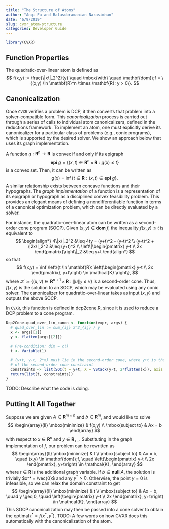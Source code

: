 ```yaml
---
title: "The Structure of Atoms"
author: "Anqi Fu and Balasubramanian Narasimhan"
date: "6/9/2019"
slug: cvxr_atom-structure
categories: Developer Guide
---
```


```r
library(CVXR)
```

## Function Properties
The quadratic-over-linear atom is defined as
$$
  f(x,y) := \frac{\|x\|_2^2}{y} \quad \mbox{with} \quad \mathbf{dom}\;f = \{(x,y) \in \mathbf{R}^n \times \mathbf{R}: y > 0\}.
$$

## Canonicalization
Once `CVXR` verifies a problem is DCP, it then converts that problem into a solver-compatible form. This *canonicalization* process is carried out through a series of calls to individual atom canonicalizers, defined in the reductions framework. To implement an atom, one must explicitly derive its canonicalizer for a particular class of problems (e.g., conic programs), which is supported by the desired solver. We show an approach below that uses its graph implementation.

A function $g: \mathbf{R}^n \rightarrow \mathbf{R}$ is convex if and only if its epigraph
$$
  \mathbf{epi}\;g = \{(x,t) \in \mathbf{R}^n \times \mathbf{R}: g(x) \leq t\}
$$
is a convex set. Then, it can be written as
$$
  g(x) = \inf \{t \in \mathbf{R}: (x,t) \in \mathbf{epi}\;g \}.
$$
A similar relationship exists between concave functions and their hypographs. The *graph implementation* of a function is a representation of its epigraph or hypograph as a disciplined convex feasibility problem. This provides an elegant means of defining a nondifferentiable function in terms of a canonical optimization problem, which can be directly evaluated by a solver.

For instance, the quadratic-over-linear atom can be written as a second-order cone program (SOCP). Given $(x,y) \in \mathbf{dom}\;f$, the inequality $f(x,y) \leq t$ is equivalent to
$$
\begin{align*}
  4\|x\|_2^2 &\leq 4ty = (y+t)^2 - (y-t)^2 \\
  (y-t)^2 + \|2x\|_2^2 &\leq (y+t)^2 \\
  \left\|\begin{pmatrix} y-t \\ 2x \end{pmatrix}\right\|_2 &\leq y+t
\end{align*}
$$
so that
$$
  f(x,y) = \inf \left\{t \in \mathbf{R}: \left(\begin{pmatrix} y-t \\ 2x \end{pmatrix}, y+t\right) \in \mathcal{K} \right\},
$$
where $\mathcal{K} := \{(u,v) \in \mathbf{R}^{n+1} \times \mathbf{R}: \|u\|_2 \leq v\}$ is a second-order cone. Thus, $f(x,y)$ is the solution to an SOCP, which may be evaluated using any conic solver. The canonicalizer for quadratic-over-linear takes as input $(x,y)$ and outputs the above SOCP.

In `CVXR`, this function is defined in dcp2cone.R, since it is used to reduce a DCP problem to a cone program.
```r
Dcp2Cone.quad_over_lin_canon <- function(expr, args) {
  # quad_over_lin := sum_{ij} X^2_{ij} / y
  x <- args[[1]]
  y <- flatten(args[[2]])
  
  # Pre-condition: dim = c()
  t <- Variable(1)
  
  # (y+t, y-t, 2*x) must lie in the second-order cone, where y+t is the scalar part
  # of the second-order cone constraint
  constraints <- list(SOC(t = y+t, X = VStack(y-t, 2*flatten(x)), axis = 2))
  return(list(t, constraints))
}
```
TODO: Describe what the code is doing.

## Putting It All Together
Suppose we are given $A \in \mathbf{R}^{m \times n}$ and $b \in \mathbf{R}^m$, and would like to solve
$$
  \begin{array}{ll}
    \mbox{minimize} & f(x,y) \\
    \mbox{subject to} & Ax = b
  \end{array}
$$
with respect to $x \in \mathbf{R}^n$ and $y \in \mathbf{R}_{++}$. Substituting in the graph implementation of $f$, our problem can be rewritten as
$$
  \begin{array}{ll}
    \mbox{minimize} & t \\
    \mbox{subject to} & Ax = b,  \quad (x,y) \in \mathbf{dom}\;f, \quad \left(\begin{pmatrix} y-t \\ 2x \end{pmatrix}, y+t\right) \in \mathcal{K},
  \end{array}
$$
where $t \in \mathbf{R}$ is the additional graph variable. If $b \in \mathbf{null}\;A$, the solution is trivially $x^* = \vec{0}$ and any $y^* > 0$. Otherwise, the point $y = 0$ is infeasible, so we can relax the domain constraint to get
$$
    \begin{array}{ll}
    \mbox{minimize} & t \\
    \mbox{subject to} & Ax = b, \quad y \geq 0, \quad \left(\begin{pmatrix} y-t \\ 2x \end{pmatrix}, y+t\right) \in \mathcal{K}.
  \end{array}
$$
This SOCP canonicalization may then be passed into a cone solver to obtain the optimal $t^* = f(x^*,y^*)$. TODO: A few words on how CVXR does this automatically with the canonicalization of the atom.

